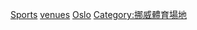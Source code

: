 {{Commons category|Sports venues in Oslo}}
[[Category:奧斯陸建築物|Sports]]
[[Category:奧斯陸體育|venues]]
[[Category:各城市體育場地|Oslo]]
[[Category:挪威體育場地|Category:挪威體育場地]]